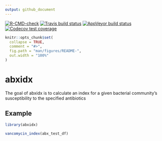 ```yaml
---
output: github_document
---
```


<!-- badges: start -->
[![R-CMD-check](https://github.com/vitu1/abxidx/workflows/R-CMD-check/badge.svg)](https://github.com/vitu1/abxidx/actions)
[![Travis build status](https://travis-ci.com/vitu1/abxidx.svg?branch=main)](https://travis-ci.com/vitu1/abxidx)
[![AppVeyor build status](https://ci.appveyor.com/api/projects/status/github/vitu1/abxidx?branch=main&svg=true)](https://ci.appveyor.com/project/vitu1/abxidx)
[![Codecov test coverage](https://codecov.io/gh/vitu1/abxidx/branch/main/graph/badge.svg)](https://codecov.io/gh/vitu1/abxidx?branch=main)
<!-- badges: end -->

```r
knitr::opts_chunk$set(
  collapse = TRUE,
  comment = "#>",
  fig.path = "man/figures/README-",
  out.width = "100%"
)
```

# abxidx

The goal of abxidx is to calculate an index for a given bacterial community's susceptibility to the specified antibiotics

<!-- ## Installation -->

<!-- You can install the released version of abxidx from [CRAN](https://CRAN.R-project.org) with: -->

<!-- ``` r -->
<!-- install.packages("abxidx") -->
<!-- ``` -->

## Example

```r
library(abxidx)

vancomycin_index(abx_test_df)

```


